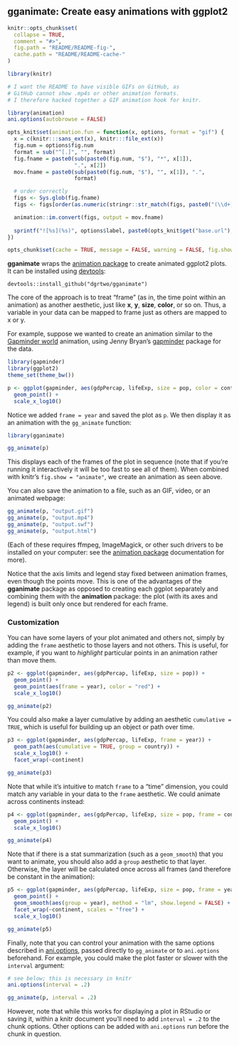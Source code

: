 ## gganimate: Create easy animations with ggplot2

<!-- README.md is generated from README.Rmd. Please edit that file -->

```r
knitr::opts_chunk$set(
  collapse = TRUE,
  comment = "#>",
  fig.path = "README/README-fig-",
  cache.path = "README/README-cache-"
)
```


```r
library(knitr)

# I want the README to have visible GIFs on GitHub, as
# GitHub cannot show .mp4s or other animation formats.
# I therefore hacked together a GIF animation hook for knitr.

library(animation)
ani.options(autobrowse = FALSE)

opts_knit$set(animation.fun = function(x, options, format = "gif") {
  x = c(knitr:::sans_ext(x), knitr:::file_ext(x))
  fig.num = options$fig.num
  format = sub("^[.]", "", format)
  fig.fname = paste0(sub(paste0(fig.num, "$"), "*", x[1]), 
                     ".", x[2])
  mov.fname = paste0(sub(paste0(fig.num, "$"), "", x[1]), ".", 
                     format)

  # order correctly
  figs <- Sys.glob(fig.fname)
  figs <- figs[order(as.numeric(stringr::str_match(figs, paste0("(\\d+)\\.", x[2]))[, 2]))]

  animation::im.convert(figs, output = mov.fname)
  
  sprintf("![%s](%s)", options$label, paste0(opts_knit$get("base.url"), mov.fname))
})

opts_chunk$set(cache = TRUE, message = FALSE, warning = FALSE, fig.show = "animate")
```

**gganimate** wraps the [animation package](http://www.inside-r.org/packages/cran/animation/docs/animation) to create animated ggplot2 plots. It can be installed using [devtools](https://github.com/hadley/devtools):

```
devtools::install_github("dgrtwo/gganimate")
```

The core of the approach is to treat "frame" (as in, the time point within an animation) as another aesthetic, just like **x**, **y**, **size**, **color**, or so on. Thus, a variable in your data can be mapped to frame just as others are mapped to x or y.

For example, suppose we wanted to create an animation similar to the [Gapminder world](http://www.gapminder.org/world) animation, using Jenny Bryan's [gapminder](https://github.com/jennybc/gapminder) package for the data.

```r
library(gapminder)
library(ggplot2)
theme_set(theme_bw())
```

```r
p <- ggplot(gapminder, aes(gdpPercap, lifeExp, size = pop, color = continent, frame = year)) +
  geom_point() +
  scale_x_log10()
```

Notice we added `frame = year` and saved the plot as `p`. We then display it as an animation with the `gg_animate` function:

```r
library(gganimate)

gg_animate(p)
```

This displays each of the frames of the plot in sequence (note that if you're running it interactively it will be too fast to see all of them). When combined with knitr's `fig.show = "animate"`, we create an animation as seen above.

You can also save the animation to a file, such as an GIF, video, or an animated webpage:

```r
gg_animate(p, "output.gif")
gg_animate(p, "output.mp4")
gg_animate(p, "output.swf")
gg_animate(p, "output.html")
```

(Each of these requires ffmpeg, ImageMagick, or other such drivers to be installed on your computer: see the [animation package](http://www.inside-r.org/packages/cran/animation/docs/animation) documentation for more).

Notice that the axis limits and legend stay fixed between animation frames, even though the points move. This is one of the advantages of the **gganimate** package as opposed to creating each ggplot separately and combining them with the **animation** package: the plot (with its axes and legend) is built only once but rendered for each frame.

### Customization

You can have some layers of your plot animated and others not, simply by adding the `frame` aesthetic to those layers and not others. This is useful, for example, if you want to *highlight* particular points in an animation rather than move them. 

```r
p2 <- ggplot(gapminder, aes(gdpPercap, lifeExp, size = pop)) +
  geom_point() +
  geom_point(aes(frame = year), color = "red") +
  scale_x_log10()

gg_animate(p2)
```

You could also make a layer cumulative by adding an aesthetic `cumulative = TRUE`, which is useful for building up an object or path over time.

```r
p3 <- ggplot(gapminder, aes(gdpPercap, lifeExp, frame = year)) +
  geom_path(aes(cumulative = TRUE, group = country)) +
  scale_x_log10() +
  facet_wrap(~continent)

gg_animate(p3)
```

Note that while it's intuitive to match `frame` to a "time" dimension, you could match any variable in your data to the `frame` aesthetic. We could animate across continents instead:

```r
p4 <- ggplot(gapminder, aes(gdpPercap, lifeExp, size = pop, frame = continent)) +
  geom_point() +
  scale_x_log10()

gg_animate(p4)
```

Note that if there is a stat summarization (such as a `geom_smooth`) that you want to animate, you should also add a `group` aesthetic to that layer. Otherwise, the layer will be calculated once across all frames (and therefore be constant in the animation):

```r
p5 <- ggplot(gapminder, aes(gdpPercap, lifeExp, size = pop, frame = year)) +
  geom_point() +
  geom_smooth(aes(group = year), method = "lm", show.legend = FALSE) +
  facet_wrap(~continent, scales = "free") +
  scale_x_log10()

gg_animate(p5)
```

Finally, note that you can control your animation with the same options described in [ani.options](http://www.inside-r.org/packages/cran/animation/docs/ani.options), passed directly to `gg_animate` or to `ani.options` beforehand. For example, you could make the plot faster or slower with the `interval` argument:

```r
# see below; this is necessary in knitr
ani.options(interval = .2)
```

```r
gg_animate(p, interval = .2)
```

However, note that while this works for displaying a plot in RStudio or saving it, within a knitr document you'll need to add `interval = .2` to the chunk options. Other options can be added with `ani.options` run before the chunk in question.
